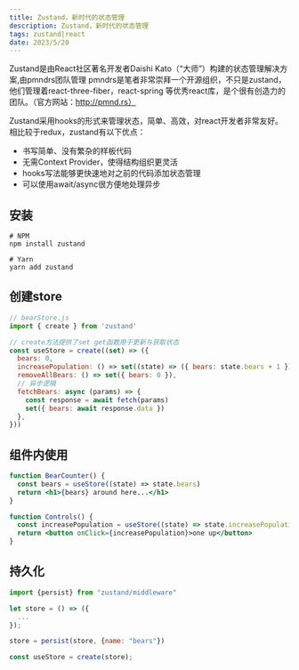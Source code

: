 ```yaml
---
title: Zustand，新时代的状态管理
description: Zustand，新时代的状态管理
tags: zustand|react
date: 2023/5/20
---
```

Zustand是由React社区著名开发者Daishi Kato（“大师”）构建的状态管理解决方案,由pmndrs团队管理
pmndrs是笔者非常崇拜一个开源组织，不只是zustand，他们管理着react-three-fiber，react-spring
等优秀react库，是个很有创造力的团队。（官方网站：http://pmnd.rs）

Zustand采用hooks的形式来管理状态，简单、高效，对react开发者非常友好。
相比较于redux，zustand有以下优点：
- 书写简单、没有繁杂的样板代码
- 无需Context Provider，使得结构组织更灵活
- hooks写法能够更快速地对之前的代码添加状态管理
- 可以使用await/async很方便地处理异步

## 安装
```text
# NPM
npm install zustand

# Yarn
yarn add zustand
```

## 创建store
```js
// bearStore.js
import { create } from 'zustand'

// create方法提供了set get函数用于更新与获取状态
const useStore = create((set) => ({
  bears: 0,
  increasePopulation: () => set((state) => ({ bears: state.bears + 1 })),
  removeAllBears: () => set({ bears: 0 }),
  // 异步逻辑
  fetchBears: async (params) => {
    const response = await fetch(params)
    set({ bears: await response.data })
  },
}))

```

## 组件内使用
```jsx
function BearCounter() {
  const bears = useStore((state) => state.bears)
  return <h1>{bears} around here...</h1>
}

function Controls() {
  const increasePopulation = useStore((state) => state.increasePopulation)
  return <button onClick={increasePopulation}>one up</button>
}
```

## 持久化
```js
import {persist} from "zustand/middleware"

let store = () => ({
  ...
});

store = persist(store, {name: "bears"})

const useStore = create(store);
```
